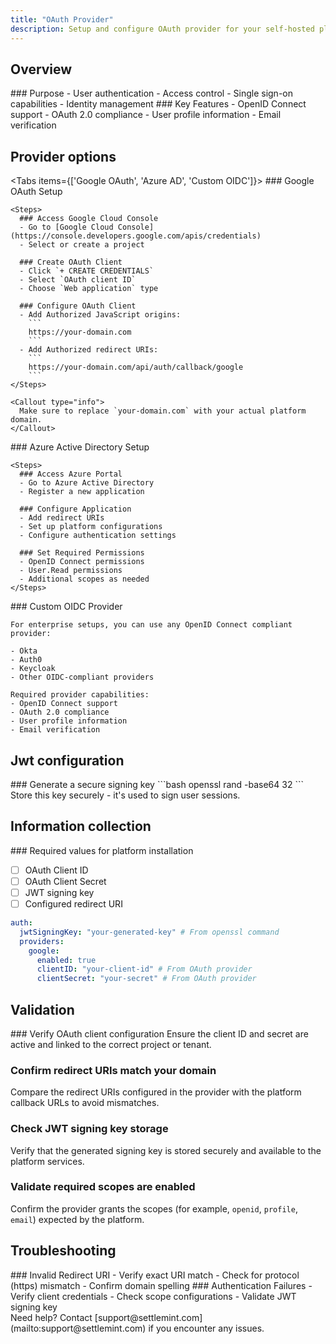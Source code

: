 ```yaml
---
title: "OAuth Provider"
description: Setup and configure OAuth provider for your self-hosted platform
---
```



## Overview

<div className="grid grid-cols-1 md:grid-cols-2 gap-6 mb-8">
  <Card>
    ### Purpose
    - User authentication
    - Access control
    - Single sign-on capabilities
    - Identity management
  </Card>

  <Card>
    ### Key Features
    - OpenID Connect support
    - OAuth 2.0 compliance
    - User profile information
    - Email verification
  </Card>
</div>

## Provider options

<Tabs items={['Google OAuth', 'Azure AD', 'Custom OIDC']}>
  <Tab value="Google OAuth">
    ### Google OAuth Setup

    <Steps>
      ### Access Google Cloud Console
      - Go to [Google Cloud Console](https://console.developers.google.com/apis/credentials)
      - Select or create a project

      ### Create OAuth Client
      - Click `+ CREATE CREDENTIALS`
      - Select `OAuth client ID`
      - Choose `Web application` type

      ### Configure OAuth Client
      - Add Authorized JavaScript origins:
        ```
        https://your-domain.com
        ```
      - Add Authorized redirect URIs:
        ```
        https://your-domain.com/api/auth/callback/google
        ```
    </Steps>

    <Callout type="info">
      Make sure to replace `your-domain.com` with your actual platform domain.
    </Callout>

  </Tab>

  <Tab value="Azure AD">
    ### Azure Active Directory Setup

    <Steps>
      ### Access Azure Portal
      - Go to Azure Active Directory
      - Register a new application

      ### Configure Application
      - Add redirect URIs
      - Set up platform configurations
      - Configure authentication settings

      ### Set Required Permissions
      - OpenID Connect permissions
      - User.Read permissions
      - Additional scopes as needed
    </Steps>

  </Tab>

  <Tab value="Custom OIDC">
    ### Custom OIDC Provider

    For enterprise setups, you can use any OpenID Connect compliant provider:

    - Okta
    - Auth0
    - Keycloak
    - Other OIDC-compliant providers

    Required provider capabilities:
    - OpenID Connect support
    - OAuth 2.0 compliance
    - User profile information
    - Email verification

  </Tab>
</Tabs>

## Jwt configuration

<Steps>
  ### Generate a secure signing key ```bash openssl rand -base64 32 ```
</Steps>

<Callout type="warning">
  Store this key securely - it's used to sign user sessions.
</Callout>

## Information collection

<Callout type="success">
### Required values for platform installation

- [ ] OAuth Client ID
- [ ] OAuth Client Secret
- [ ] JWT signing key
- [ ] Configured redirect URI

```yaml
auth:
  jwtSigningKey: "your-generated-key" # From openssl command
  providers:
    google:
      enabled: true
      clientID: "your-client-id" # From OAuth provider
      clientSecret: "your-secret" # From OAuth provider
```

</Callout>

## Validation

<Steps>
  ### Verify OAuth client configuration
  Ensure the client ID and secret are active and linked to the correct project or tenant.

  ### Confirm redirect URIs match your domain
  Compare the redirect URIs configured in the provider with the platform callback URLs to avoid mismatches.

  ### Check JWT signing key storage
  Verify that the generated signing key is stored securely and available to the platform services.

  ### Validate required scopes are enabled
  Confirm the provider grants the scopes (for example, `openid`, `profile`, `email`) expected by the platform.
</Steps>

## Troubleshooting

<div className="grid grid-cols-1 md:grid-cols-2 gap-6 mb-8">
  <Card>
    ### Invalid Redirect URI
    - Verify exact URI match
    - Check for protocol (https) mismatch
    - Confirm domain spelling
  </Card>

  <Card>
    ### Authentication Failures
    - Verify client credentials
    - Check scope configurations
    - Validate JWT signing key
  </Card>
</div>

<Callout type="info">
  Need help? Contact [support@settlemint.com](mailto:support@settlemint.com) if
  you encounter any issues.
</Callout>
